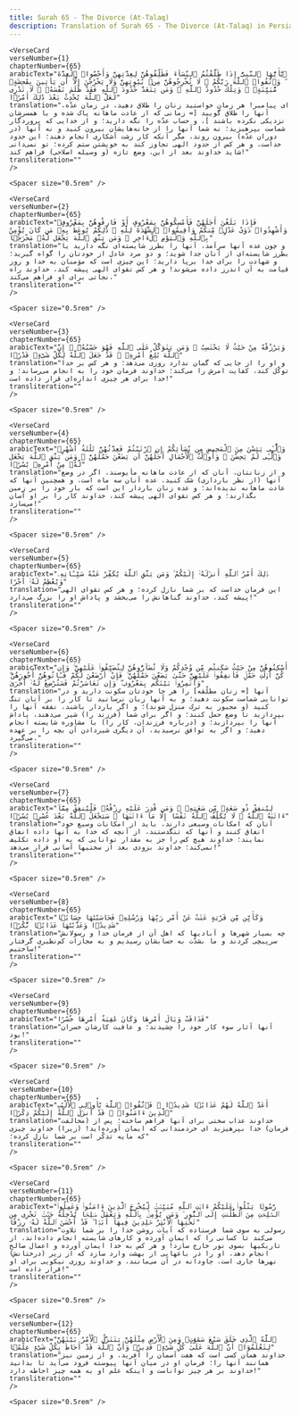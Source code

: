 ```yaml
---
title: Surah 65 - The Divorce (At-Talaq)  
description: Translation of Surah 65 - The Divorce (At-Talaq) in Persian
---
```







    <VerseCard 
    verseNumber={1}
    chapterNumber={65}
    arabicText="يَٰٓأَيُّهَا ٱلنَّبِىُّ إِذَا طَلَّقْتُمُ ٱلنِّسَآءَ فَطَلِّقُوهُنَّ لِعِدَّتِهِنَّ وَأَحْصُوا۟ ٱلْعِدَّةَ ۖ وَٱتَّقُوا۟ ٱللَّهَ رَبَّكُمْ ۖ لَا تُخْرِجُوهُنَّ مِنۢ بُيُوتِهِنَّ وَلَا يَخْرُجْنَ إِلَّآ أَن يَأْتِينَ بِفَٰحِشَةٍۢ مُّبَيِّنَةٍۢ ۚ وَتِلْكَ حُدُودُ ٱللَّهِ ۚ وَمَن يَتَعَدَّ حُدُودَ ٱللَّهِ فَقَدْ ظَلَمَ نَفْسَهُۥ ۚ لَا تَدْرِى لَعَلَّ ٱللَّهَ يُحْدِثُ بَعْدَ ذَٰلِكَ أَمْرًۭا"
    translation="ای پیامبر! هر زمان خواستید زنان را طلاق دهید، در زمان عدّه، آنها را طلاق گویید [= زمانی که از عادت ماهانه پاک شده و با همسرشان نزدیکی نکرده باشند ]، و حساب عدّه را نگه دارید؛ و از خدایی که پروردگار شماست بپرهیزید؛ نه شما آنها را از خانه‌هایشان بیرون کنید و نه آنها (در دوران عدّه) بیرون روند، مگر آنکه کار زشت آشکاری انجام دهند؛ این حدود خداست، و هر کس از حدود الهی تجاوز کند به خویشتن ستم کرده؛ تو نمی‌دانی شاید خداوند بعد از این، وضع تازه (و وسیله اصلاحی) فراهم کند!"
    transliteration=""
    />

    <Spacer size="0.5rem" />
                
    <VerseCard 
    verseNumber={2}
    chapterNumber={65}
    arabicText="فَإِذَا بَلَغْنَ أَجَلَهُنَّ فَأَمْسِكُوهُنَّ بِمَعْرُوفٍ أَوْ فَارِقُوهُنَّ بِمَعْرُوفٍۢ وَأَشْهِدُوا۟ ذَوَىْ عَدْلٍۢ مِّنكُمْ وَأَقِيمُوا۟ ٱلشَّهَٰدَةَ لِلَّهِ ۚ ذَٰلِكُمْ يُوعَظُ بِهِۦ مَن كَانَ يُؤْمِنُ بِٱللَّهِ وَٱلْيَوْمِ ٱلْءَاخِرِ ۚ وَمَن يَتَّقِ ٱللَّهَ يَجْعَل لَّهُۥ مَخْرَجًۭا"
    translation="و چون عده آنها سرآمد، آنها را بطرز شایسته‌ای نگه دارید یا بطرز شایسته‌ای از آنان جدا شوید؛ و دو مرد عادل از خودتان را گواه گیرید؛ و شهادت را برای خدا برپا دارید؛ این چیزی است که مؤمنان به خدا و روز قیامت به آن اندرز داده می‌شوند! و هر کس تقوای الهی پیشه کند، خداوند راه نجاتی برای او فراهم می‌کند،"
    transliteration=""
    />

    <Spacer size="0.5rem" />
                
    <VerseCard 
    verseNumber={3}
    chapterNumber={65}
    arabicText="وَيَرْزُقْهُ مِنْ حَيْثُ لَا يَحْتَسِبُ ۚ وَمَن يَتَوَكَّلْ عَلَى ٱللَّهِ فَهُوَ حَسْبُهُۥٓ ۚ إِنَّ ٱللَّهَ بَٰلِغُ أَمْرِهِۦ ۚ قَدْ جَعَلَ ٱللَّهُ لِكُلِّ شَىْءٍۢ قَدْرًۭا"
    translation="و او را از جایی که گمان ندارد روزی می‌دهد؛ و هر کس بر خدا توکّل کند، کفایت امرش را می‌کند؛ خداوند فرمان خود را به انجام می‌رساند؛ و خدا برای هر چیزی اندازه‌ای قرار داده است!"
    transliteration=""
    />

    <Spacer size="0.5rem" />
                
    <VerseCard 
    verseNumber={4}
    chapterNumber={65}
    arabicText="وَٱلَّٰٓـِٔى يَئِسْنَ مِنَ ٱلْمَحِيضِ مِن نِّسَآئِكُمْ إِنِ ٱرْتَبْتُمْ فَعِدَّتُهُنَّ ثَلَٰثَةُ أَشْهُرٍۢ وَٱلَّٰٓـِٔى لَمْ يَحِضْنَ ۚ وَأُو۟لَٰتُ ٱلْأَحْمَالِ أَجَلُهُنَّ أَن يَضَعْنَ حَمْلَهُنَّ ۚ وَمَن يَتَّقِ ٱللَّهَ يَجْعَل لَّهُۥ مِنْ أَمْرِهِۦ يُسْرًۭا"
    translation="و از زنانتان، آنان که از عادت ماهانه مأیوسند، اگر در وضع آنها (از نظر بارداری) شک کنید، عده آنان سه ماه است، و همچنین آنها که عادت ماهانه ندیده‌اند؛ و عده زنان باردار این است که بار خود را بر زمین بگذارند؛ و هر کس تقوای الهی پیشه کند، خداوند کار را بر او آسان می‌سازد!"
    transliteration=""
    />

    <Spacer size="0.5rem" />
                
    <VerseCard 
    verseNumber={5}
    chapterNumber={65}
    arabicText="ذَٰلِكَ أَمْرُ ٱللَّهِ أَنزَلَهُۥٓ إِلَيْكُمْ ۚ وَمَن يَتَّقِ ٱللَّهَ يُكَفِّرْ عَنْهُ سَيِّـَٔاتِهِۦ وَيُعْظِمْ لَهُۥٓ أَجْرًا"
    translation="این فرمان خداست که بر شما نازل کرده؛ و هر کس تقوای الهی پیشه کند، خداوند گناهانش را می‌بخشد و پاداش او را بزرگ می‌دارد!"
    transliteration=""
    />

    <Spacer size="0.5rem" />
                
    <VerseCard 
    verseNumber={6}
    chapterNumber={65}
    arabicText="أَسْكِنُوهُنَّ مِنْ حَيْثُ سَكَنتُم مِّن وُجْدِكُمْ وَلَا تُضَآرُّوهُنَّ لِتُضَيِّقُوا۟ عَلَيْهِنَّ ۚ وَإِن كُنَّ أُو۟لَٰتِ حَمْلٍۢ فَأَنفِقُوا۟ عَلَيْهِنَّ حَتَّىٰ يَضَعْنَ حَمْلَهُنَّ ۚ فَإِنْ أَرْضَعْنَ لَكُمْ فَـَٔاتُوهُنَّ أُجُورَهُنَّ ۖ وَأْتَمِرُوا۟ بَيْنَكُم بِمَعْرُوفٍۢ ۖ وَإِن تَعَاسَرْتُمْ فَسَتُرْضِعُ لَهُۥٓ أُخْرَىٰ"
    translation="آنها [= زنان مطلّقه‌] را هر جا خودتان سکونت دارید و در توانایی شماست سکونت دهید؛ و به آنها زیان نرسانید تا کار را بر آنان تنگ کنید (و مجبور به ترک منزل شوند)؛ و اگر باردار باشند، نفقه آنها را بپردازید تا وضع حمل کنند؛ و اگر برای شما (فرزند را) شیر می‌دهند، پاداش آنها را بپردازید؛ و (درباره فرزندان، کار را) با مشاوره شایسته انجام دهید؛ و اگر به توافق نرسیدید، آن دیگری شیردادن آن بچه را بر عهده می‌گیرد."
    transliteration=""
    />

    <Spacer size="0.5rem" />
                
    <VerseCard 
    verseNumber={7}
    chapterNumber={65}
    arabicText="لِيُنفِقْ ذُو سَعَةٍۢ مِّن سَعَتِهِۦ ۖ وَمَن قُدِرَ عَلَيْهِ رِزْقُهُۥ فَلْيُنفِقْ مِمَّآ ءَاتَىٰهُ ٱللَّهُ ۚ لَا يُكَلِّفُ ٱللَّهُ نَفْسًا إِلَّا مَآ ءَاتَىٰهَا ۚ سَيَجْعَلُ ٱللَّهُ بَعْدَ عُسْرٍۢ يُسْرًۭا"
    translation="آنان که امکانات وسیعی دارند، باید از امکانات وسیع خود انفاق کنند و آنها که تنگدستند، از آنچه که خدا به آنها داده انفاق نمایند؛ خداوند هیچ کس را جز به مقدار توانایی که به او داده تکلیف نمی‌کند؛ خداوند بزودی بعد از سختیها آسانی قرار می‌دهد!"
    transliteration=""
    />

    <Spacer size="0.5rem" />
                
    <VerseCard 
    verseNumber={8}
    chapterNumber={65}
    arabicText="وَكَأَيِّن مِّن قَرْيَةٍ عَتَتْ عَنْ أَمْرِ رَبِّهَا وَرُسُلِهِۦ فَحَاسَبْنَٰهَا حِسَابًۭا شَدِيدًۭا وَعَذَّبْنَٰهَا عَذَابًۭا نُّكْرًۭا"
    translation="چه بسیار شهرها و آبادیها که اهل آن از فرمان خدا و رسولانش سرپیچی کردند و ما بشدّت به حسابشان رسیدیم و به مجازات کم‌نظیری گرفتار ساختیم!"
    transliteration=""
    />

    <Spacer size="0.5rem" />
                
    <VerseCard 
    verseNumber={9}
    chapterNumber={65}
    arabicText="فَذَاقَتْ وَبَالَ أَمْرِهَا وَكَانَ عَٰقِبَةُ أَمْرِهَا خُسْرًا"
    translation="آنها آثار سوء کار خود را چشیدند؛ و عاقبت کارشان خسران بود!"
    transliteration=""
    />

    <Spacer size="0.5rem" />
                
    <VerseCard 
    verseNumber={10}
    chapterNumber={65}
    arabicText="أَعَدَّ ٱللَّهُ لَهُمْ عَذَابًۭا شَدِيدًۭا ۖ فَٱتَّقُوا۟ ٱللَّهَ يَٰٓأُو۟لِى ٱلْأَلْبَٰبِ ٱلَّذِينَ ءَامَنُوا۟ ۚ قَدْ أَنزَلَ ٱللَّهُ إِلَيْكُمْ ذِكْرًۭا"
    translation="خداوند عذاب سختی برای آنها فراهم ساخته؛ پس از (مخالفت فرمان) خدا بپرهیزید ای خردمندانی که ایمان آورده‌اید! (زیرا) خداوند چیزی که مایه تذکّر است بر شما نازل کرده؛"
    transliteration=""
    />

    <Spacer size="0.5rem" />
                
    <VerseCard 
    verseNumber={11}
    chapterNumber={65}
    arabicText="رَّسُولًۭا يَتْلُوا۟ عَلَيْكُمْ ءَايَٰتِ ٱللَّهِ مُبَيِّنَٰتٍۢ لِّيُخْرِجَ ٱلَّذِينَ ءَامَنُوا۟ وَعَمِلُوا۟ ٱلصَّٰلِحَٰتِ مِنَ ٱلظُّلُمَٰتِ إِلَى ٱلنُّورِ ۚ وَمَن يُؤْمِنۢ بِٱللَّهِ وَيَعْمَلْ صَٰلِحًۭا يُدْخِلْهُ جَنَّٰتٍۢ تَجْرِى مِن تَحْتِهَا ٱلْأَنْهَٰرُ خَٰلِدِينَ فِيهَآ أَبَدًۭا ۖ قَدْ أَحْسَنَ ٱللَّهُ لَهُۥ رِزْقًا"
    translation="رسولی به سوی شما فرستاده که آیات روشن خدا را بر شما تلاوت می‌کند تا کسانی را که ایمان آورده و کارهای شایسته انجام داده‌اند، از تاریکیها بسوی نور خارج سازد! و هر کس به خدا ایمان آورده و اعمال صالح انجام دهد، او را در باغهایی از بهشت وارد سازد که از زیر (درختانش) نهرها جاری است، جاودانه در آن می‌مانند، و خداوند روزی نیکویی برای او قرار داده است!"
    transliteration=""
    />

    <Spacer size="0.5rem" />
                
    <VerseCard 
    verseNumber={12}
    chapterNumber={65}
    arabicText="ٱللَّهُ ٱلَّذِى خَلَقَ سَبْعَ سَمَٰوَٰتٍۢ وَمِنَ ٱلْأَرْضِ مِثْلَهُنَّ يَتَنَزَّلُ ٱلْأَمْرُ بَيْنَهُنَّ لِتَعْلَمُوٓا۟ أَنَّ ٱللَّهَ عَلَىٰ كُلِّ شَىْءٍۢ قَدِيرٌۭ وَأَنَّ ٱللَّهَ قَدْ أَحَاطَ بِكُلِّ شَىْءٍ عِلْمًۢا"
    translation="خداوند همان کسی است که هفت آسمان را آفرید، و از زمین نیز همانند آنها را؛ فرمان او در میان آنها پیوسته فرود می‌آید تا بدانید خداوند بر هر چیز تواناست و اینکه علم او به همه چیز احاطه دارد!"
    transliteration=""
    />

    <Spacer size="0.5rem" />
                